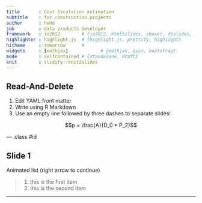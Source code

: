 ```yaml
---
title       : Cost Escalation estimation 
subtitle    : for construction projects
author      : hwhd
job         : data products developer
framework   : io2012        # {io2012, html5slides, shower, dzslides, ...}
highlighter : highlight.js  # {highlight.js, prettify, highlight}
hitheme     : tomorrow      # 
widgets     : [mathjax]            # {mathjax, quiz, bootstrap}
mode        : selfcontained # {standalone, draft}
knit        : slidify::knit2slides
---
```


## Read-And-Delete

1. Edit YAML front matter 
2. Write using R Markdown
3. Use an empty line followed by three dashes to separate slides!

$$p = \frac{A}{D_0 * P_2}$$

--- .class #id 

## Slide 1

Animated list (right arrow to continue)

> 1. this is the first item
> 2. this is the second item

---